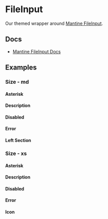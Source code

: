 
<Meta of={FileInputStories} />

# FileInput

Our themed wrapper around [Mantine FileInput](https://v6.mantine.dev/core/file-input/).

## Docs

- [Mantine FileInput Docs](https://v6.mantine.dev/core/file-input/)

## Examples

<Canvas of={FileInputStories.Default} />

### Size - md

<Canvas of={FileInputStories.EmptyMd} />

#### Asterisk

<Canvas of={FileInputStories.AsteriskMd} />

#### Description

<Canvas of={FileInputStories.DescriptionMd} />

#### Disabled

<Canvas of={FileInputStories.DisabledMd} />

#### Error

<Canvas of={FileInputStories.ErrorMd} />

#### Left Section

<Canvas of={FileInputStories.IconMd} />

### Size - xs

<Canvas of={FileInputStories.EmptyXs} />

#### Asterisk

<Canvas of={FileInputStories.AsteriskXs} />

#### Description

<Canvas of={FileInputStories.DescriptionXs} />

#### Disabled

<Canvas of={FileInputStories.DisabledXs} />

#### Error

<Canvas of={FileInputStories.ErrorXs} />

#### Icon

<Canvas of={FileInputStories.IconXs} />
